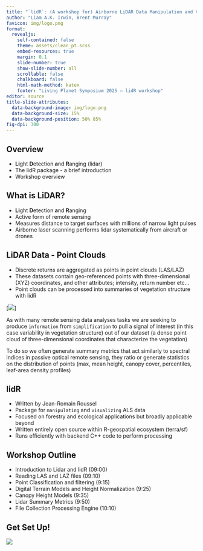 ```yaml
---
title: "`lidR`: (A workshop for) Airborne LiDAR Data Manipulation and Visualization for Environmental Applications"
author: "Liam A.K. Irwin, Brent Murray"
favicon: img/logo.png
format:
  revealjs:
    self-contained: false
    theme: assets/clean_pt.scss
    embed-resources: true
    margin: 0.1
    slide-number: true
    show-slide-number: all
    scrollable: false
    chalkboard: false
    html-math-method: katex
    footer: "Living Planet Symposium 2025 – lidR workshop"
editor: source
title-slide-attributes: 
  data-background-image: img/logo.png
  data-background-size: 15%
  data-background-position: 50% 85%
fig-dpi: 300
---
```


## Overview

-   **Li**ght **D**etection **a**nd **R**anging (lidar)
-   The lidR package - a brief introduction
-   Workshop overview

## What is LiDAR?

-   **Li**ght **D**etection **a**nd **R**anging
-   Active form of remote sensing
-   Measures distance to target surfaces with millions of narrow light pulses
-   Airborne laser scanning performs lidar systematically from aircraft or drones

::: notes
:::

## LiDAR Data - Point Clouds

-   Discrete returns are aggregated as points in point clouds (LAS/LAZ)
-   These datasets contain geo-referenced points with three-dimensional (XYZ) coordinates, and other attributes; intensity, return number etc...
-   Point clouds can be processed into summaries of vegetation structure with lidR

\[![](img/plot_z_360.gif){fig-align="right"}\]

::: notes
As with many remote sensing data analyses tasks we are seeking to produce `information` from `simplification` to pull a signal of interest (in this case variability in vegetation structure) out of our dataset (a dense point cloud of three-dimensional coordinates that characterize the vegetation)

To do so we often generate summary metrics that act similarly to spectral indices in passive optical remote sensing, they ratio or generate statistics on the distribution of points (max, mean height, canopy cover, percentiles, leaf-area density profiles)
:::

## lidR

-   Written by Jean-Romain Roussel
-   Package for `manipulating` and `visualizing` ALS data
-   Focused on forestry and ecological applications but broadly applicable beyond
-   Written entirely open source within R-geospatial ecosystem (terra/sf)
-   Runs efficiently with backend C++ code to perform processing

::: notes
:::

## Workshop Outline

-   Introduction to Lidar and lidR (09:00)
-   Reading LAS and LAZ files (09:10)
-   Point Classification and filtering (9:15)
-   Digital Terrain Models and Height Normalization (9:25)
-   Canopy Height Models (9:35)
-   Lidar Summary Metrics (9:50)
-   File Collection Processing Engine (10:10)

## Get Set Up!

[![](img/qrcode.png){fig-align="center"}](https://liamirwin.github.io/LPS_lidRtutorial/)
